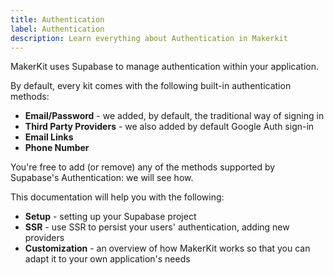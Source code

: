 ```yaml
---
title: Authentication
label: Authentication
description: Learn everything about Authentication in Makerkit
---
```


MakerKit uses Supabase to manage authentication within your application.

By default, every kit comes with the following built-in authentication methods:

- **Email/Password** - we added, by default, the traditional way of signing in
- **Third Party Providers** - we also added by default Google Auth sign-in
- **Email Links**
- **Phone Number**

You're free to add (or remove) any of the methods supported by Supabase's
Authentication: we will see how.

This documentation will help you with the following:

- **Setup** - setting up your Supabase project
- **SSR** - use SSR to persist your users' authentication, adding new
  providers
- **Customization** - an overview of how MakerKit works so that you can adapt
  it to your own application's needs
